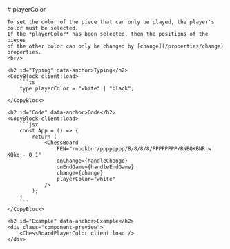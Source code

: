 ---
---

<LayoutDocs active="/properties/playerColor">
    # playerColor

    To set the color of the piece that can only be played, the player's color must be selected. 
    If the *playerColor* has been selected, then the positions of the pieces 
    of the other color can only be changed by [change](/properties/change) properties.
    <br/>

    <h2 id="Typing" data-anchor>Typing</h2>
    <CopyBlock client:load>
        ```ts
        type playerColor = "white" | "black";
        ```
    </CopyBlock>

    <h2 id="Code" data-anchor>Code</h2>
    <CopyBlock client:load>
        ```jsx
        const App = () => {
            return (
                <ChessBoard 
                    FEN="rnbqkbnr/pppppppp/8/8/8/8/PPPPPPPP/RNBQKBNR w KQkq - 0 1"
                    onChange={handleChange}
                    onEndGame={handleEndGame}
                    change={change}
                    playerColor="white"
                />
            );
        }
        ```
    </CopyBlock>

    <h2 id="Example" data-anchor>Example</h2>
    <div class="component-preview">
        <ChessBoardPlayerColor client:load />
    </div>
</LayoutDocs>
